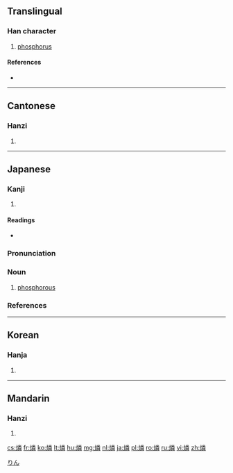 {{also|磷}}
==Translingual==

===Han character===
{{Han char|rn=86|rad=火|as=12|sn=16|four=99859|canj=FFDQ}}

# [[phosphorus]]

====References====
* {{Han ref|kx=0683.050|dkj=19417|dj=1095.060|hdz=32236.100|uh=71D0|ud=29136|bh=BF4D|bd=48973}}

----

==Cantonese==

===Hanzi===
{{yue-hanzi|jyut=|y=leun4}}

# {{defn|lang=yue|sort=火12}}

----

==Japanese==

===Kanji===
{{ja-kanji|grade=|rs=火12}}

# {{defn|lang=ja|sort=火12}}

====Readings====
* {{ja-readings|on=[[りん]] (rin)|kun=[[おにび]] (onibi)}}

{{ja-kanjitab|りん|yomi=o}}

===Pronunciation===
{{ja-pron|yomi=o|りん|acc=1|acc_ref=DJR}}

===Noun===
{{ja-noun|りん|リン}}

# [[phosphorous]]

===References===
<references/>

[[Category:ja:Chemical elements|りん]]

----

==Korean==

===Hanja===
{{ko-hanja|hangeul=[[린]]>[[인]]|eumhun=|rv=rin>in|mr=rin>in|y=lin>in}}

# {{defn|lang=ko|sort=火12}}

----

==Mandarin==

===Hanzi===
{{cmn-hanzi|pin=[[lín]] ([[lin2]])|wg=lin<sup>2</sup>}}

# {{defn|lang=cmn|sort=火12}}

[[cs:燐]]
[[fr:燐]]
[[ko:燐]]
[[lt:燐]]
[[hu:燐]]
[[mg:燐]]
[[nl:燐]]
[[ja:燐]]
[[pl:燐]]
[[ro:燐]]
[[ru:燐]]
[[vi:燐]]
[[zh:燐]]